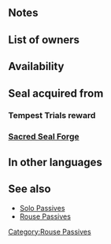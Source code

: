 {{Passive
|name=Rouse Spd/Res
|type=C
|exclusive=0
|1name=Rouse Spd/Res 1
|1tagid=SID_速さ魔防の奮起1
|alt1name=Rouse Spd Res 1
|1effect=At start of turn, if unit is not adjacent to an ally, grants Spd/Res+2 to unit for 1 turn.
|1required=-
|1cost=60
|1promotionRarity=4
|1promotionTier=1
|2name=Rouse Spd/Res 2
|2tagid=SID_速さ魔防の奮起2
|alt2name=Rouse Spd Res 2
|2effect=At start of turn, if unit is not adjacent to an ally, grants Spd/Res+4 to unit for 1 turn.
|2cost=120
|2promotionRarity=5
|2promotionTier=1
|3name=Rouse Spd/Res 3
|3tagid=SID_速さ魔防の奮起3
|alt3name=Rouse Spd Res 3
|3effect=At start of turn, if unit is not adjacent to an ally, grants Spd/Res+6 to unit for 1 turn.
|3cost=240
|canUseMove={{MoveList|Infantry,Cavalry}}
|canUseWeapon={{WeaponList|All}}
|properties=random_owner
}}
==Notes==
{{Bonuses}}
==List of owners==
{{Skill Hero List}}
==Availability==
{{PassiveFocusList}}
{{PassiveDistributionList}}
{{PassiveCombatManualList}}
==Seal acquired from==
===Tempest Trials reward===
{{Tempest Trials seal reward}}
===[[Sacred Seal Forge]]===
{{SealCosts
|seals=Rouse Spd/Res 1;Rouse Spd/Res 2;Rouse Spd/Res 3
|badgeColor=Transparent
|costs1=20;100;40
|costs2=60;200;50
|costs3=400;1000;100
}}
==In other languages==
{{OtherLanguages
|english=Rouse Spd/Res
|japanese=速さ魔防の奮起
|german=Ges./Res.-Hoch
|spanishEU=Brío Vel/Res
|spanishLA=Brío Vel./Res.
|french=Réveil Vit/Rés
|italian=Sveglia Vel/Res
|chineseTW=速度魔防的奮起
|portuguese=Vel./Res. ânimo
}}
==See also==
* [[Solo Passives]]
* [[Rouse Passives]]
{{Passives Navbox|C}}
[[Category:Rouse Passives]]
{{Seals Navbox}}